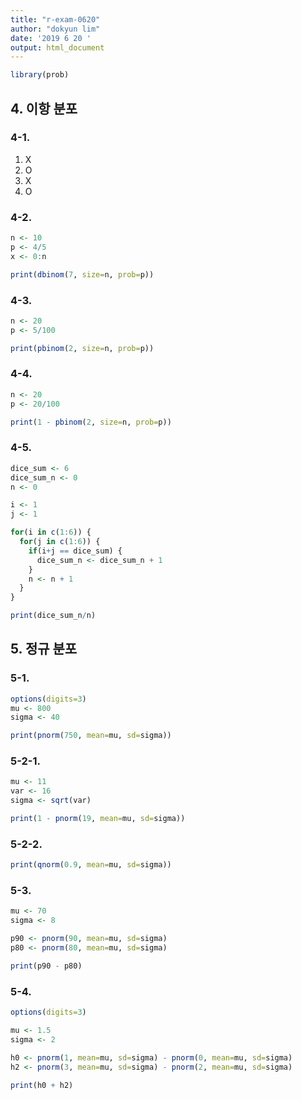 ```yaml
---
title: "r-exam-0620"
author: "dokyun lim"
date: '2019 6 20 '
output: html_document
---
```


```r
library(prob)
```

## 4. 이항 분포

### 4-1. 

1. X 
2. O
3. X
4. O



### 4-2. 

```r
n <- 10
p <- 4/5
x <- 0:n

print(dbinom(7, size=n, prob=p))
```

### 4-3. 

```r
n <- 20
p <- 5/100

print(pbinom(2, size=n, prob=p))
```

### 4-4. 

```r
n <- 20
p <- 20/100

print(1 - pbinom(2, size=n, prob=p))
```

### 4-5. 

```r
dice_sum <- 6
dice_sum_n <- 0
n <- 0

i <- 1
j <- 1

for(i in c(1:6)) {
  for(j in c(1:6)) {
    if(i+j == dice_sum) {
      dice_sum_n <- dice_sum_n + 1
    }
    n <- n + 1
  }
}

print(dice_sum_n/n)
```

## 5. 정규 분포

### 5-1.
```r
options(digits=3)
mu <- 800
sigma <- 40

print(pnorm(750, mean=mu, sd=sigma))
```

### 5-2-1.
```r
mu <- 11
var <- 16
sigma <- sqrt(var)

print(1 - pnorm(19, mean=mu, sd=sigma))
```

### 5-2-2.
```r
print(qnorm(0.9, mean=mu, sd=sigma))
```

### 5-3.
```r
mu <- 70
sigma <- 8

p90 <- pnorm(90, mean=mu, sd=sigma)
p80 <- pnorm(80, mean=mu, sd=sigma)

print(p90 - p80)
```

### 5-4.
```r
options(digits=3)

mu <- 1.5
sigma <- 2

h0 <- pnorm(1, mean=mu, sd=sigma) - pnorm(0, mean=mu, sd=sigma)
h2 <- pnorm(3, mean=mu, sd=sigma) - pnorm(2, mean=mu, sd=sigma)

print(h0 + h2)
```

